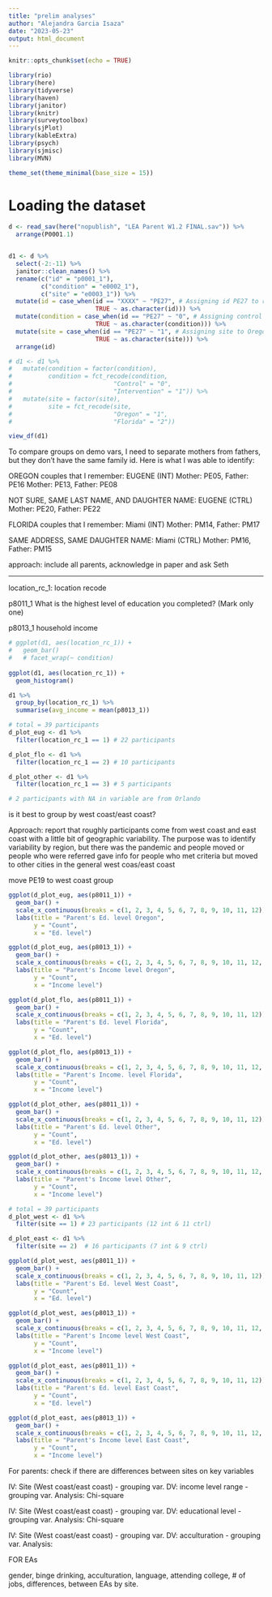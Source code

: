 ```yaml
---
title: "prelim analyses"
author: "Alejandra Garcia Isaza"
date: "2023-05-23"
output: html_document
---
```


```r
knitr::opts_chunk$set(echo = TRUE)

library(rio)
library(here)
library(tidyverse)
library(haven)
library(janitor)
library(knitr)
library(surveytoolbox)
library(sjPlot)
library(kableExtra)
library(psych)
library(sjmisc)
library(MVN)

theme_set(theme_minimal(base_size = 15))
```

# Loading the dataset
```r
d <- read_sav(here("nopublish", "LEA Parent W1.2 FINAL.sav")) %>%
  arrange(P0001.1) 


d1 <- d %>% 
  select(-2:-11) %>% 
  janitor::clean_names() %>%
  rename(c("id" = "p0001_1"),
         c("condition" = "e0002_1"),
         c("site" = "e0003_1")) %>%
  mutate(id = case_when(id == "XXXX" ~ "PE27", # Assigning id PE27 to row id under XXXX - confirmed with response_id from qualtrics & logs
                        TRUE ~ as.character(id))) %>%
  mutate(condition = case_when(id == "PE27" ~ "0", # Assigning control condition to id PE27 - participant was not part of intervention groups
                        TRUE ~ as.character(condition))) %>%
  mutate(site = case_when(id == "PE27" ~ "1", # Assigning site to Oregon to id PE27 
                        TRUE ~ as.character(site))) %>%
  arrange(id)

# d1 <- d1 %>%
#   mutate(condition = factor(condition),
#          condition = fct_recode(condition,
#                            "Control" = "0",
#                            "Intervention" = "1")) %>%
#   mutate(site = factor(site),
#          site = fct_recode(site,
#                            "Oregon" = "1",
#                            "Florida" = "2"))
```

```r
view_df(d1)
```
To compare groups on demo vars, I need to separate mothers from fathers, but they don't have the same family id. Here is what I was able to identify:

OREGON
couples that I remember:
EUGENE (INT)
Mother: PE05, Father: PE16
Mother: PE13, Father: PE08

NOT SURE, SAME LAST NAME, AND DAUGHTER NAME:
EUGENE (CTRL)
Mother: PE20, Father: PE22 

FLORIDA
couples that I remember:
Miami (INT)
Mother: PM14, Father: PM17

SAME ADDRESS, SAME DAUGHTER NAME:
Miami (CTRL)
Mother: PM16, Father: PM15

approach: include all parents, acknowledge in paper and ask Seth

----
location_rc_1: location recode

p8011_1	What is the highest level of education you
completed? (Mark only one)

p8013_1	household income

```r
# ggplot(d1, aes(location_rc_1)) +
#   geom_bar() 
#   # facet_wrap(~ condition)
  
ggplot(d1, aes(location_rc_1)) +
  geom_histogram()
```
```r
d1 %>%
  group_by(location_rc_1) %>%
  summarise(avg_income = mean(p8013_1))
```

```r
# total = 39 participants
d_plot_eug <- d1 %>%
  filter(location_rc_1 == 1) # 22 participants

d_plot_flo <- d1 %>%
  filter(location_rc_1 == 2) # 10 participants

d_plot_other <- d1 %>%
  filter(location_rc_1 == 3) # 5 participants

# 2 participants with NA in variable are from Orlando
```
is it best to group by west coast/east coast?

Approach: report that roughly participants come from west coast and east coast with a little bit of geographic variability. The purpose was to identify variability by region, but there was the pandemic and people moved or people who were referred gave info for people who met criteria but moved to other cities in the general west coas/east coast

move PE19 to west coast group

```r
ggplot(d_plot_eug, aes(p8011_1)) +
  geom_bar() +
  scale_x_continuous(breaks = c(1, 2, 3, 4, 5, 6, 7, 8, 9, 10, 11, 12)) +
  labs(title = "Parent's Ed. level Oregon",
       y = "Count",
       x = "Ed. level")

ggplot(d_plot_eug, aes(p8013_1)) +
  geom_bar() +
  scale_x_continuous(breaks = c(1, 2, 3, 4, 5, 6, 7, 8, 9, 10, 11, 12, 13, 14, 15)) +
  labs(title = "Parent's Income level Oregon",
       y = "Count",
       x = "Income level")
```

```r
ggplot(d_plot_flo, aes(p8011_1)) +
  geom_bar() +
  scale_x_continuous(breaks = c(1, 2, 3, 4, 5, 6, 7, 8, 9, 10, 11, 12)) +
  labs(title = "Parent's Ed. level Florida",
       y = "Count",
       x = "Ed. level")

ggplot(d_plot_flo, aes(p8013_1)) +
  geom_bar() +
  scale_x_continuous(breaks = c(1, 2, 3, 4, 5, 6, 7, 8, 9, 10, 11, 12, 13, 14, 15)) +
  labs(title = "Parent's Income. level Florida",
       y = "Count",
       x = "Income level")
```

```r
ggplot(d_plot_other, aes(p8011_1)) +
  geom_bar() +
  scale_x_continuous(breaks = c(1, 2, 3, 4, 5, 6, 7, 8, 9, 10, 11, 12)) +
  labs(title = "Parent's Ed. level Other",
       y = "Count",
       x = "Ed. level")

ggplot(d_plot_other, aes(p8013_1)) +
  geom_bar() +
  scale_x_continuous(breaks = c(1, 2, 3, 4, 5, 6, 7, 8, 9, 10, 11, 12, 13, 14, 15)) +
  labs(title = "Parent's Income level Other",
       y = "Count",
       x = "Income level")
```
```r
# total = 39 participants
d_plot_west <- d1 %>%
  filter(site == 1) # 23 participants (12 int & 11 ctrl)

d_plot_east <- d1 %>%
  filter(site == 2)  # 16 participants (7 int & 9 ctrl)
```

```r
ggplot(d_plot_west, aes(p8011_1)) +
  geom_bar() +
  scale_x_continuous(breaks = c(1, 2, 3, 4, 5, 6, 7, 8, 9, 10, 11, 12)) +
  labs(title = "Parent's Ed. level West Coast",
       y = "Count",
       x = "Ed. level")

ggplot(d_plot_west, aes(p8013_1)) +
  geom_bar() +
  scale_x_continuous(breaks = c(1, 2, 3, 4, 5, 6, 7, 8, 9, 10, 11, 12, 13, 14, 15)) +
  labs(title = "Parent's Income level West Coast",
       y = "Count",
       x = "Income level")
```

```r
ggplot(d_plot_east, aes(p8011_1)) +
  geom_bar() +
  scale_x_continuous(breaks = c(1, 2, 3, 4, 5, 6, 7, 8, 9, 10, 11, 12)) +
  labs(title = "Parent's Ed. level East Coast",
       y = "Count",
       x = "Ed. level")

ggplot(d_plot_east, aes(p8013_1)) +
  geom_bar() +
  scale_x_continuous(breaks = c(1, 2, 3, 4, 5, 6, 7, 8, 9, 10, 11, 12, 13, 14, 15)) +
  labs(title = "Parent's Income level East Coast",
       y = "Count",
       x = "Income level")
```

For parents: check if there are differences between sites on key variables

IV: Site (West coast/east coast) - grouping var.
DV: income level range - grouping var.
Analysis: Chi-square

IV: Site (West coast/east coast) - grouping var.
DV: educational level - grouping var.
Analysis: Chi-square

IV: Site (West coast/east coast) - grouping var.
DV: acculturation - grouping var.
Analysis:


FOR EAs

gender, binge drinking, acculturation, language, attending college, # of jobs, differences, between EAs by site. 
